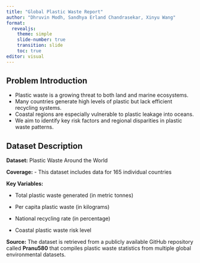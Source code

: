 ```yaml
---
title: "Global Plastic Waste Report"
author: "Dhruvin Modh, Sandhya Erland Chandrasekar, Xinyu Wang"
format: 
  revealjs:
    theme: simple
    slide-number: true
    transition: slide
    toc: true
editor: visual
---
```


## Problem Introduction

-   Plastic waste is a growing threat to both land and marine ecosystems.
-   Many countries generate high levels of plastic but lack efficient recycling systems.
-   Coastal regions are especially vulnerable to plastic leakage into oceans.
-   We aim to identify key risk factors and regional disparities in plastic waste patterns.

## Dataset Description

**Dataset:** Plastic Waste Around the World

**Coverage:** - This dataset includes data for 165 individual countries

**Key Variables:**

-   Total plastic waste generated (in metric tonnes)

-   Per capita plastic waste (in kilograms)

-   National recycling rate (in percentage)

-   Coastal plastic waste risk level

**Source:** The dataset is retrieved from a publicly available GitHub repository called **Pranu580** that compiles plastic waste statistics from multiple global environmental datasets.

